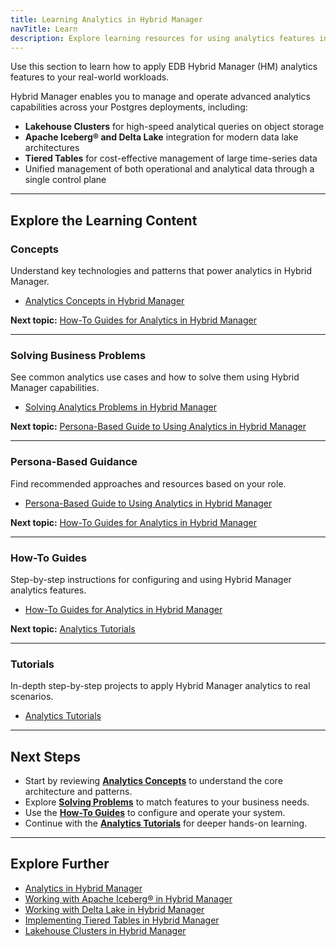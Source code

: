 ```yaml
---
title: Learning Analytics in Hybrid Manager
navTitle: Learn
description: Explore learning resources for using analytics features in Hybrid Manager, including concepts, use cases, personas, and step-by-step guides.
---
```


Use this section to learn how to apply EDB Hybrid Manager (HM) analytics features to your real-world workloads.

Hybrid Manager enables you to manage and operate advanced analytics capabilities across your Postgres deployments, including:

- **Lakehouse Clusters** for high-speed analytical queries on object storage
- **Apache Iceberg® and Delta Lake** integration for modern data lake architectures
- **Tiered Tables** for cost-effective management of large time-series data
- Unified management of both operational and analytical data through a single control plane

---

## Explore the Learning Content

### Concepts

Understand key technologies and patterns that power analytics in Hybrid Manager.

- [Analytics Concepts in Hybrid Manager](analytics_concepts.mdx)

**Next topic:** [How-To Guides for Analytics in Hybrid Manager](how-to/)

---

### Solving Business Problems

See common analytics use cases and how to solve them using Hybrid Manager capabilities.

- [Solving Analytics Problems in Hybrid Manager](use-cases.mdx)

**Next topic:** [Persona-Based Guide to Using Analytics in Hybrid Manager](personas.mdx)

---

### Persona-Based Guidance

Find recommended approaches and resources based on your role.

- [Persona-Based Guide to Using Analytics in Hybrid Manager](personas.mdx)

**Next topic:** [How-To Guides for Analytics in Hybrid Manager](how-to/)

---

### How-To Guides

Step-by-step instructions for configuring and using Hybrid Manager analytics features.

- [How-To Guides for Analytics in Hybrid Manager](how-to/)

**Next topic:** [Analytics Tutorials](../../../analytics/learn/tutorials/)

---

### Tutorials

In-depth step-by-step projects to apply Hybrid Manager analytics to real scenarios.

- [Analytics Tutorials](../../../analytics/learn/tutorials/)

---

## Next Steps

- Start by reviewing **[Analytics Concepts](analytics_concepts.mdx)** to understand the core architecture and patterns.
- Explore **[Solving Problems](use-cases.mdx)** to match features to your business needs.
- Use the **[How-To Guides](how-to/)** to configure and operate your system.
- Continue with the **[Analytics Tutorials](../../../analytics/learn/tutorials/)** for deeper hands-on learning.

---

## Explore Further

- [Analytics in Hybrid Manager](../index.mdx)
- [Working with Apache Iceberg® in Hybrid Manager](../iceberg.mdx)
- [Working with Delta Lake in Hybrid Manager](../delta_lake.mdx)
- [Implementing Tiered Tables in Hybrid Manager](../tiered_tables.mdx)
- [Lakehouse Clusters in Hybrid Manager](../lakehouse.mdx)
